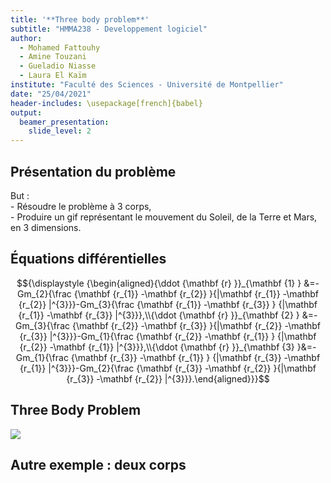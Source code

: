 ```yaml
---
title: '**Three body problem**'
subtitle: "HMMA238 - Developpement logiciel"
author:
  - Mohamed Fattouhy
  - Amine Touzani
  - Gueladio Niasse
  - Laura El Kaïm
institute: "Faculté des Sciences - Université de Montpellier"
date: "25/04/2021"
header-includes: \usepackage[french]{babel}
output: 
  beamer_presentation:
    slide_level: 2
---
```


## Présentation du problème

But :  
- Résoudre le problème à $3$ corps,  
- Produire un gif représentant le mouvement du Soleil, de la Terre et Mars, en $3$ dimensions.  


## Équations différentielles

$${\displaystyle {\begin{aligned}{\ddot {\mathbf {r} }}_{\mathbf {1} }
   &=-Gm_{2}{\frac {\mathbf {r_{1}} -\mathbf {r_{2}} }{|\mathbf {r_{1}} -\mathbf {r_{2}} |^{3}}}-Gm_{3}{\frac {\mathbf {r_{1}} -\mathbf {r_{3}} }
   {|\mathbf {r_{1}} -\mathbf {r_{3}} |^{3}}},\\{\ddot {\mathbf {r} }}_{\mathbf {2} }
   &=-Gm_{3}{\frac {\mathbf {r_{2}} -\mathbf {r_{3}} }{|\mathbf {r_{2}} -\mathbf {r_{3}} |^{3}}}-Gm_{1}{\frac {\mathbf {r_{2}} -\mathbf {r_{1}} }
   {|\mathbf {r_{2}} -\mathbf {r_{1}} |^{3}}},\\{\ddot {\mathbf {r} }}_{\mathbf {3} }&=-Gm_{1}{\frac {\mathbf {r_{3}} -\mathbf {r_{1}} }
   {|\mathbf {r_{3}} -\mathbf {r_{1}} |^{3}}}-Gm_{2}{\frac {\mathbf {r_{3}} -\mathbf {r_{2}} }{|\mathbf {r_{3}} -\mathbf {r_{2}} |^{3}}}.\end{aligned}}}$$


## Three Body Problem

![](Images/file_000.png)

## Autre exemple : deux corps


